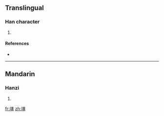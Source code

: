 ==Translingual==

===Han character===
{{Han char|rn=32|rad=土|as=12|sn=15|four=|canj=土廿中金 (GTLC), 土廿一金 (GTMC)}}

# {{defn|Han|sort=土12}}

====References====
* {{Han ref|kx=0239.220|dkj=05490|dj=0479.050|hdz=10486.040|uh=58B4|ud=22708}}

----

==Mandarin==

===Hanzi===
{{cmn-hanzi|pin=[[huáng]] ([[huang2]])|wg=huang<sup>2</sup>}}

# {{defn|Mandarin}}

[[fr:墴]]
[[zh:墴]]
